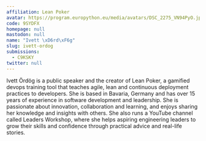 ```yaml
---
affiliation: Lean Poker
avatar: https://program.europython.eu/media/avatars/DSC_2275_VN94PyO.jpg
code: 9SYDFX
homepage: null
mastodon: null
name: "Ivett \xD6rd\xF6g"
slug: ivett-ordog
submissions:
  - C9KSKY
twitter: null
---
```


Ivett Ördög is a public speaker and the creator of Lean Poker, a gamified devops
training tool that teaches agile, lean and continuous deployment practices to
developers. She is based in Bavaria, Germany and has over 15 years of experience
in software development and leadership. She is passionate about innovation,
collaboration and learning, and enjoys sharing her knowledge and insights with
others. She also runs a YouTube channel called Leaders Workshop, where she helps
aspiring engineering leaders to grow their skills and confidence through
practical advice and real-life stories.
